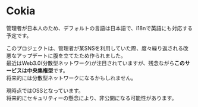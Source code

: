 # Cokia
 
管理者が日本人のため、デフォルトの言語は日本語で、i18nで英語にも対応する予定です。

このプロジェクトは、管理者が某SNSを利用していた際、度々繰り返される改悪なアップデートに腹を立てたため作られました。  
最近はWeb3.0(分散型ネットワーク)が注目されていますが、残念ながら**このサービスは中央集権型**です。  
将来的には分散型ネットワークになるかもしれません。

現時点ではOSSとなっています。  
将来的にセキュリティーの懸念により、非公開になる可能性があります。
